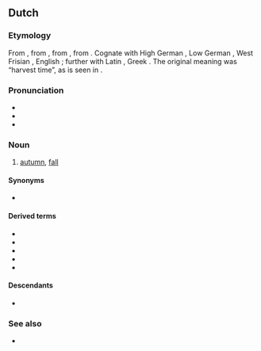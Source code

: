 ==Dutch==

===Etymology===
{{PIE root|nl|kerp}}
From {{inh|nl|dum|herfst}}, from {{inh|nl|odt|*hervist}}, from {{inh|nl|gem-pro|*harbistaz}}, from {{der|nl|ine-pro|*kerp-}}. Cognate with High German {{m|de|Herbst}}, Low German {{m|nds|Harvst}}, West Frisian {{m|fy|hjerst}}, English {{m|en|harvest}}; further with Latin {{m|la|carpere||to [[pick]], to [[pluck]]}}, Greek {{m|grc|καρπός||fruit, harvest}}. The original meaning was “harvest time”, as is seen in {{m|nl|herfstmaand}}.

===Pronunciation===
* {{IPA|/ɦɛrfst/|[ɦɛrfst]|[ˈɦɛ.rəfst]|[h-]|lang=nl}}
* {{audio|nl-herfst.ogg|Audio (Netherlands)|lang=nl}}
* {{hyphenation|lang=nl|herfst}}

===Noun===
{{nl-noun|m|-|-}}

# [[autumn]], [[fall]]

====Synonyms====
* {{l|nl|najaar}}

====Derived terms====
* {{l|nl|herfstavond}}
* {{l|nl|herfstkleur}}
* {{l|nl|herfstmaand}}
* {{l|nl|herfstnachtevening}}
* {{l|nl|herfsttij}}

====Descendants====
* {{desc|af|herfs}}

===See also===
* {{list:seasons/nl}}